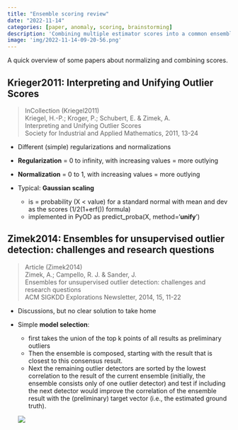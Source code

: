 ```yaml
---
title: "Ensemble scoring review"
date: "2022-11-14"
categories: [paper, anomaly, scoring, brainstorming]
description: 'Combining multiple estimator scores into a common ensemble'
image: 'img/2022-11-14-09-20-56.png'
---
```



A quick overview of some papers about normalizing and combining scores.

## Krieger2011: Interpreting and Unifying Outlier Scores

> InCollection (Kriegel2011) \
> Kriegel, H.-P.; Kroger, P.; Schubert, E. & Zimek, A. \
> Interpreting and Unifying Outlier Scores \
> Society for Industrial and Applied Mathematics, 2011, 13-24 \

- Different (simple) regularizations and normalizations
- **Regularization** = 0 to infinity, with increasing values = more outlying
- **Normalization** = 0 to 1, with increasing values = more outlying

- Typical: **Gaussian scaling**
  - is = probability (X < value) for a standard normal with mean and dev as the scores (1/2(1+erf()) formula)
  - implemented in PyOD as predict_proba(X, method='**unify**')

## Zimek2014: Ensembles for unsupervised outlier detection: challenges and research questions
> Article (Zimek2014)\
> Zimek, A.; Campello, R. J. & Sander, J.\
> Ensembles for unsupervised outlier detection: challenges and research questions\
> ACM SIGKDD Explorations Newsletter, 2014, 15, 11-22

- Discussions, but no clear solution to take home

- Simple **model selection**:

  - first takes the union of the top k points of all results as preliminary outliers
  - Then the ensemble is composed, starting with the result that is closest to this consensus result.
  - Next the remaining outlier detectors are sorted by the lowest correlation to the result of the current ensemble
    (initially, the ensemble consists only of one outlier detector) and test if including the next detector would improve
    the correlation of the ensemble result with the (preliminary) target vector (i.e., the estimated ground truth).

  ![](img/2022-11-14-09-20-56.png)